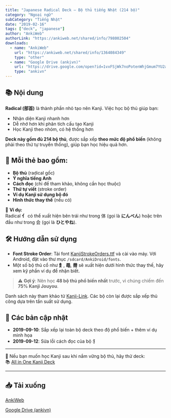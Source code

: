 ```yaml
---
title: "Japanese Radical Deck – Bộ thủ tiếng Nhật (214 bộ)"
category: "Ngoại ngữ"
subCategory: "Tiếng Nhật"
date: "2019-02-16"
tags: ["deck", "japanese"]
author: "AnkiWeb"
authorLink: "https://ankiweb.net/shared/info/798002504"
downloads:
  - name: "AnkiWeb"
    url: "https://ankiweb.net/shared/info/1364084349"
    type: "other"
  - name: "Google Drive (ankivn)"
    url: "https://drive.google.com/open?id=1vxFSjWk7noPotenWhjGmum7YU2a00ltz&usp=drive_fs"
    type: "ankivn"
---
```


## 📚 **Nội dung**

**Radical (部首)** là thành phần nhỏ tạo nên Kanji. Việc học bộ thủ giúp bạn:

- Nhận diện Kanji nhanh hơn
- Dễ nhớ hơn khi phân tích cấu tạo Kanji
- Học Kanji theo nhóm, có hệ thống hơn

**Deck này gồm đủ 214 bộ thủ**, được sắp xếp **theo mức độ phổ biến** (không phải theo thứ tự truyền thống), giúp bạn học hiệu quả hơn.

## 📝 **Mỗi thẻ bao gồm:**

- **Bộ thủ** (radical gốc)
- **Ý nghĩa tiếng Anh**
- **Cách đọc** (chỉ để tham khảo, không cần học thuộc)
- **Thứ tự viết** (stroke order)
- **Ví dụ Kanji sử dụng bộ đó**
- **Hình thức thay thế** (nếu có)

📝 **Ví dụ:**  
Radical **亻** có thể xuất hiện bên trái như trong 体 (gọi là **にんべん**) hoặc trên đầu như trong 会 (gọi là **ひとやね**).

## 🛠️ **Hướng dẫn sử dụng**

- **Font Stroke Order**: Tải font [KanjiStrokeOrders.ttf](http://www.nihilist.org.uk/) và cài vào máy. Với Android, đặt vào thư mục `/sdcard/AnkiDroid/fonts`.
- Một số bộ thủ cổ như **飠**, **黽**, **黹** sẽ xuất hiện dưới hình thức thay thế, hãy xem kỹ phần ví dụ để nhận biết.

> ⚠️ **Gợi ý**: Nên học **48 bộ thủ phổ biến nhất** trước, vì chúng chiếm đến **75% Kanji Jouyou**.

Danh sách này tham khảo từ [Kanji-Link](http://www.kanji-link.com/en/kanji/intro/). Các bộ còn lại được sắp xếp thủ công dựa trên tần suất sử dụng.

## 📅 **Các bản cập nhật**

- **2019-09-10**: Sắp xếp lại toàn bộ deck theo độ phổ biến + thêm ví dụ minh họa
- **2019-09-12**: Sửa lỗi cách đọc của bộ 犭

---

🎯 Nếu bạn muốn học Kanji sau khi nắm vững bộ thủ, hãy thử deck:  
📚 [All in One Kanji Deck](all-in-one-kanji-deck)

---

## 📥 **Tải xuống**

[AnkiWeb](https://ankiweb.net/shared/info/1364084349)

[Google Drive (ankivn)](https://drive.google.com/open?id=1vxFSjWk7noPotenWhjGmum7YU2a00ltz&usp=drive_fs)